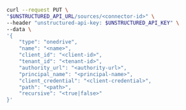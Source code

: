 ```bash REST (Change)
curl --request PUT \
"$UNSTRUCTURED_API_URL/sources/<connector-id>" \
--header "unstructured-api-key: $UNSTRUCTURED_API_KEY" \
--data \
'{
    "type": "onedrive",
    "name": "<name>",
    "client_id": "<client-id>", 
    "tenant_id": "<tenant-id>", 
    "authority_url": "<authority-url>",
    "principal_name": "<principal-name>",
    "client_credential": "<client-credential>",
    "path": "<path>",
    "recursive": "<true|false>"  
}'
```